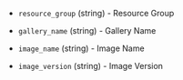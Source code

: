 <!-- Code generated from the comments of the SharedImageGalleryDestination struct in builder/azure/chroot/shared_image_gallery_destination.go; DO NOT EDIT MANUALLY -->

- `resource_group` (string) - Resource Group

- `gallery_name` (string) - Gallery Name

- `image_name` (string) - Image Name

- `image_version` (string) - Image Version
